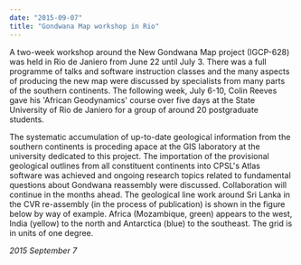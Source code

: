 ```yaml
---
date: "2015-09-07"
title: "Gondwana Map workshop in Rio"
---
```




A two-week workshop around the New Gondwana Map project (IGCP-628) was held in
Rio de  Janiero from June 22 until July 3. There was a full programme of talks
and software instruction  classes and the many aspects of producing the new map
were discussed by specialists from many  parts of the southern continents. The
following week, July 6-10, Colin Reeves gave his 'African  Geodynamics' course
over five days at the State University of Rio de Janiero for a group of around
20 postgraduate students. 

The systematic accumulation of up-to-date geological information from the
southern continents is  proceding apace at the GIS laboratory at the university
dedicated to this project. The importation  of the provisional geological
outlines from all constituent continents into CPSL's Atlas software was
achieved and ongoing research topics related to fundamental questions about
Gondwana  reassembly were discussed. Collaboration will continue in the months
ahead. The geological line  work around Sri Lanka in the CVR re-assembly (in the
process of publication) is shown in the  figure below by way of example. Africa
(Mozambique, green) appears to the west, India (yellow) to  the north and
Antarctica (blue) to the southeast. The grid is in units of one degree. 

_2015 September 7_

